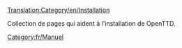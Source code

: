 [[Translation:Category/en/Installation]]

Collection de pages qui aident à l'installation de OpenTTD.

[[Category:fr/Manuel]]